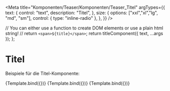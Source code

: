 

<Meta
  title="Komponenten/Teaser/Komponenten/Teaser_Titel"
  argTypes={{
    text: {
      control: "text",
      description: "Titel",
    },
    size: {
      options: ["xxl","xl","lg", "md", "sm"],
      control: { type: "inline-radio" },
    },
  }}
/>

  // You can either use a function to create DOM elements or use a plain html string!
  // return `<span>${title}</span>`;
  return titleComponent({ text, ...args });
};

# Titel

Beispiele für die Titel-Komponente:

<Preview withToolbar>
  <Story
    name="Titel Serif - Hero"
    args={{
        text: "Dies ist der Titel eines 100%-Teasers",
        size: "xxl",
        font: "font-headingSerif"
    }}
  >
    {Template.bind({})}
  </Story>
  <Story
    name="Titel Serif - normal"
    args={{
        text: "Dies ist der Titel eines 66%-, 50%- oder 33%-Teasers",
        size: "md",
        font: "font-headingSerif"
    }}
  >
    {Template.bind({})}
  </Story>
  <Story
    name="Titel Serif - small"
    args={{
        text: "Dies ist der Titel eines 25%-Teasers",
        size: "sm",
        font: "font-headingSerif"
    }}
  >
    {Template.bind({})}
  </Story>
</Preview>

<ArgsTable story="title-large" />